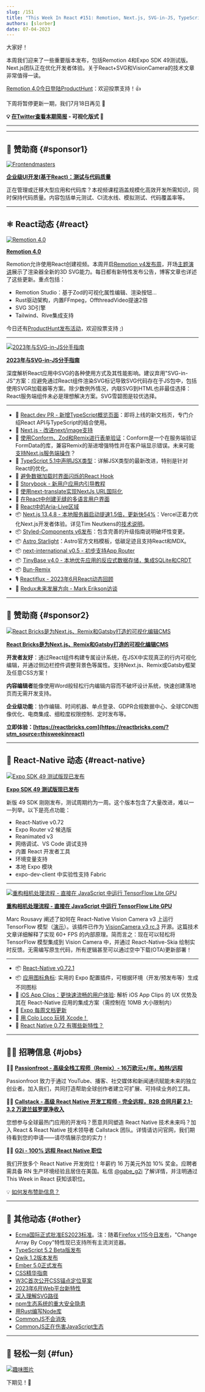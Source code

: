 ```yaml
---
slug: /151
title: "This Week In React #151: Remotion, Next.js, SVG-in-JS, TypeScript, Expo, VisionCamera, Conform, TinyBase, i18n, App Clips, ES2023, CommonJS..."
authors: [slorber]
date: 07-04-2023
---
```


大家好！

本周我们迎来了一些重要版本发布，包括Remotion 4和Expo SDK 49测试版。Next.js团队正在优化开发者体验。关于React+SVG和VisionCamera的技术文章非常值得一读。

[Remotion 4.0今日登陆ProductHunt](https://www.producthunt.com/posts/remotion-4-0)：欢迎投票支持！👍

下周将暂停更新一期，我们7月18日再见 👋

<!-- truncate -->

**💡 [在Twitter查看本期简报](https://slo.im/thread) - 可视化版式 🎨**

---


<Support />

---

## 💸 赞助商 {#sponsor1}

[![Frontendmasters](/emails/issues/151/frontendmasters.png)](https://frontendmasters.com/courses/enterprise-ui-dev/?utm_source=email&utm_medium=thisweekinreact&utm_content=uidev)

**[企业级UI开发(基于React)：测试与代码质量](https://frontendmasters.com/courses/enterprise-ui-dev/?utm_source=email&utm_medium=thisweekinreact&utm_content=uidev)**

正在管理或迁移大型应用和代码库？本视频课程涵盖规模化高效开发所需知识，同时保持代码质量。内容包括单元测试、CI流水线、模拟测试、代码覆盖率等。

---

## ⚛️ React动态 {#react}

[![Remotion 4.0](/emails/issues/151/remotion4.jpg)](https://www.remotion.dev/blog/4-0)

**[Remotion 4.0](https://www.remotion.dev/blog/4-0)**

Remotion允许使用React创建视频。本周开启[Remotion v4发布周](https://www.remotion.dev/4)，开场[主题演讲](https://www.youtube.com/watch?v=S3C9wlPNhkQ)展示了渲染器全新的3D SVG能力。每日都有新特性发布公告，博客文章也详述了这些更新。重点包括：

- Remotion Studio：基于Zod的可视化属性编辑、渲染按钮...
- Rust驱动架构，内置FFmpeg，OffthreadVideo提速2倍
- SVG 3D引擎
- Tailwind、Rive集成支持

今日还有[ProductHunt发布活动](https://www.producthunt.com/posts/remotion-4-0)，欢迎投票支持 ;)

---

[![2023年与SVG-in-JS分手指南](/emails/issues/151/svginjs.jpg)](https://kurtextrem.de/posts/svg-in-js)

**[2023年与SVG-in-JS分手指南](https://kurtextrem.de/posts/svg-in-js)**

深度解析React应用中SVG的各种使用方式及其性能影响。建议弃用"SVG-in-JS"方案：应避免通过React组件渲染SVG标记导致SVG代码存在于JS包中，包括使用SVGR加载器等方案。除少数例外情况，内联SVG到HTML也非最佳选择：React服务端组件未必是理想解决方案。SVG雪碧图是较优选择。

---

- 👀 [React.dev PR - 新增TypeScript概览页面](https://github.com/reactjs/react.dev/pull/6120)：即将上线的新文档页，专门介绍React API与TypeScript的结合使用。
- 👀 [Next.js - 改进next/image支持](https://twitter.com/leeerob/status/1674250190432116736)
- 📜 [使用Conform、Zod和Remix进行表单验证](https://www.jacobparis.com/content/remix-conform)：Conform是一个在服务端验证FormData的库，兼容Remix的渐进增强特性并在客户端显示错误。未来可能[支持Next.js服务端操作](https://twitter.com/sebastienlorber/status/1676210400256204800)？
- 📜 [TypeScript 5.1中声明JSX类型](https://blog.logrocket.com/declaring-jsx-types-typescript-5-1/)：详解JSX类型的最新改进，特别是针对React的优化。
- 📜 [避免数据加载时界面闪烁的React Hook](https://www.jameskerr.blog/posts/use-data-transition/)
- 📜 [Storybook - 新用户应用内引导教程](https://storybook.js.org/blog/in-app-tour-for-new-users/)
- 📜 [使用next-translate实现NextJs URL国际化](https://dev.to/martinratinaud/internationalize-nextjs-urls-with-next-translate-49d8)
- 📜 [在React中创建无缝的多语言用户界面](https://www.honeybadger.io/blog/creating-multi-language-user-interface-with-react/)
- 📜 [React中的Aria-Live区域](https://dev.to/abbeyperini/live-regions-in-react-4dmd)
- 📦 [Next.js 13.4.8 - 本地服务器启动提速1.5倍，更新快54%](https://twitter.com/nextjs/status/1675929873720680459)：Vercel正着力优化Next.js开发者体验。详见Tim Neutkens的[技术说明](https://github.com/vercel/next.js/issues/48748#issuecomment-1614456247)。
- 📦 [Styled-Components v6发布](https://github.com/styled-components/styled-components/releases/tag/v6.0.0)：包含完善的升级指南说明破坏性变更。
- 📦 [Astro Starlight](https://starlight.astro.build/)：Astro官方文档模板，低碳足迹且支持React和MDX。
- 📦 [next-international v0.5 - 初步支持App Router](https://twitter.com/tomlienard/status/1675512683007705090)
- 📦 [TinyBase v4.0 - 本地优先应用的反应式数据存储，集成SQLite和CRDT](https://twitter.com/tinybasejs/status/1674826869169070080)
- 📦 [Bun-Remix](https://github.com/jacob-ebey/bun-remix)
- 🎙️ [Reactiflux - 2023年6月React动态回顾](https://podcasters.spotify.com/pod/show/reactiflux/episodes/This-Month-in-React--June-2023-e26dgii)
- 🎥 [Redux未来发展方向 - Mark Erikson访谈](https://www.youtube.com/watch?v=n5FK8_EXcbs)

<SubscribeFormEmbed placement="middle" />

---

## 💸 赞助商 {#sponsor2}

[![React Bricks是为Next.js、Remix和Gatsby打造的可视化编辑CMS](/emails/issues/148/reactbricks.png)](https://reactbricks.com/?utm_source=thisweekinreact)

**[React Bricks是为Next.js、Remix和Gatsby打造的可视化编辑CMS](https://reactbricks.com/?utm_source=thisweekinreact)**

**开发者友好**：通过React组件构建专属设计系统，在JSX中实现真正的行内可视化编辑，并通过侧边栏控件调整背景色等属性。支持Next.js、Remix或Gatsby框架及任意CSS方案！

**内容编辑者**能像使用Word般轻松行内编辑内容而不破坏设计系统，快速创建落地页而无需开发支持。

**企业级功能**：协作编辑、时间机器、单点登录、GDPR合规数据中心、全球CDN图像优化、电商集成、细粒度权限控制、定时发布等。

**立即体验：[https://reactbricks.com](https://reactbricks.com/?utm_source=thisweekinreact)**

---

## 📱 React-Native 动态 {#react-native}

[![Expo SDK 49 测试版现已发布](/emails/issues/151/expo49beta.jpg)](https://blog.expo.dev/expo-sdk-49-beta-is-now-available-6373e78f8624)

**[Expo SDK 49 测试版现已发布](https://blog.expo.dev/expo-sdk-49-beta-is-now-available-6373e78f8624)**

新版 49 SDK 刚刚发布，测试周期约为一周。这个版本包含了大量改进，难以一一列举。以下是亮点功能：

- React-Native v0.72
- Expo Router v2 候选版
- Reanimated v3
- 网络调试、VS Code 调试支持
- 内置 React 开发者工具
- 环境变量支持
- 本地 Expo 模块
- expo-dev-client 中实验性支持 Fabric

---

[![重构相机处理流程 - 直接在 JavaScript 中运行 TensorFlow Lite GPU](/emails/issues/151/visioncamera.jpg)](https://mrousavy.com/blog/Reinventing-Camera-Processing)

**[重构相机处理流程 - 直接在 JavaScript 中运行 TensorFlow Lite GPU](https://mrousavy.com/blog/Reinventing-Camera-Processing)**

Marc Rousavy 阐述了如何在 React-Native Vision Camera v3 上运行 TensorFlow 模型（[演示](https://twitter.com/mrousavy/status/1674791891823648770)）。该插件已作为 [VisionCamera v3 rc.3](https://twitter.com/mrousavy/status/1675883155822202880) 开源。这篇技术文章详细解释了实现 60+ FPS 的内部原理。简而言之：现在可以轻松将 TensorFlow 模型集成到 Vision Camera 中，并通过 React-Native-Skia 绘制实时反馈。无需编写原生代码，所有逻辑甚至可以通过空中下载(OTA)更新部署！

---

- 📦 [React-Native v0.72.1](https://github.com/facebook/react-native/releases/tag/v0.72.1)
- 📦 [应用图标角标](https://github.com/obytes/app-icon-badge): 实用的 Expo 配置插件，可根据环境（开发/预发布等）生成不同图标
- 📜 [iOS App Clips：更快速流畅的用户体验](https://www.bam.tech/en/article/app-clips-ios-experience-utilisateur): 解析 iOS App Clips 的 UX 优势及其在 React-Native 应用的集成方案（需控制在 10MB 大小限制内）
- 🧵 [Expo 每周文档更新](https://twitter.com/amanhimself/status/1675794149424115714)
- 🎥 [用 Colo Loco 玩转 Xcode！](https://www.youtube.com/watch?v=ucEBfIZOap8)
- 🎥 [React Native 0.72 有哪些新特性？](https://www.youtube.com/watch?v=XNeoSaacyX4)

---

## 🧑‍💻 招聘信息 {#jobs}

🧑‍💼 [**Passionfroot - 高级全栈工程师（Remix）- 16万欧元+/年，柏林/远程**](https://passionfroot.recruitee.com/o/senior-fullstack-engineer)

Passionfroot 致力于通过 YouTube、播客、社交媒体和新闻通讯赋能未来的独立创业者。加入我们，共同打造帮助全球创作者建立可扩展、可持续业务的工具。

🧑‍💼 [**Callstack - 高级 React Native 开发工程师 - 完全远程，B2B 合同月薪 2.1-3.2 万波兰兹罗提净收入**](https://www.callstack.com/senior-react-native-developer)

您想参与全球最热门应用的开发吗？愿意共同塑造 React Native 技术未来吗？加入 React & React Native 技术领导者 Callstack 团队。详情请访问官网，我们期待看到您的申请——请尽情展示您的实力！

🧑‍💼 [**G2i - 100% 远程 React Native 职位**](https://twitter.com/gabe_g2i/status/1563204813881425926?s=20&t=ArRLC77BpRwXXCdx8fnUqw)

我们开放多个 React Native 开发岗位！年薪约 16 万美元外加 10% 奖金。应聘者需具备 RN 生产环境经验且居住在美国。私信 [@gabe_g2i](https://twitter.com/gabe_g2i) 了解详情，并注明通过 This Week in React 获知该职位。

💡 [如何发布赞助信息？](https://thisweekinreact.com/sponsor)

---

## 🔀 其他动态 {#other}

- [Ecma国际正式批准ES2023标准](https://www.ecma-international.org/news/ecma-international-approves-new-standards-at-the-125th-general-assembly-27-june-2023/)。注：随着[Firefox v115今日发布](https://twitter.com/sebastienlorber/status/1676139862745923585)，"Change Array By Copy"特性现已支持所有主流浏览器。
- [TypeScript 5.2 Beta版发布](https://devblogs.microsoft.com/typescript/announcing-typescript-5-2-beta/)
- [Qwik 1.2版本发布](https://www.builder.io/blog/qwik-1-2-performance-autopilot)
- [Ember 5.0正式发布](https://blog.emberjs.com/ember-5-0-released/)
- [CSS精华指南](https://www.builder.io/blog/css-the-good-parts)
- [W3C首次公开CSS锚点定位草案](https://twitter.com/sebastienlorber/status/1675900466553659396)
- [2023年6月Web平台新特性](https://web.dev/web-platform-06-2023/)
- [深入理解SVG路径](https://www.nan.fyi/svg-paths)
- [npm生态系统的重大安全隐患](https://blog.vlt.sh/blog/the-massive-hole-in-the-npm-ecosystem)
- [用Rust编写Node库](https://blog.metlo.com/writing-a-node-library-in-rust/)
- [CommonJS不会消失](https://bun.sh/blog/commonjs-is-not-going-away)
- [CommonJS正在伤害JavaScript生态](https://deno.com/blog/commonjs-is-hurting-javascript)

---

## 🤭 轻松一刻 {#fun}

[![趣味图片](/emails/issues/151/meme.jpg)](https://twitter.com/localhost_5173/status/1675142562473185281)

下期见！👋